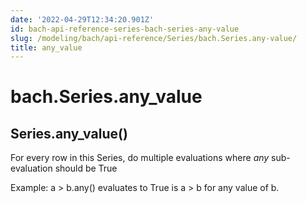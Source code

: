 ```yaml
---
date: '2022-04-29T12:34:20.901Z'
id: bach-api-reference-series-bach-series-any-value
slug: /modeling/bach/api-reference/Series/bach.Series.any-value/
title: any_value
---
```


# bach.Series.any_value

<div class="method">
<h2 class="signature-class"><span class="additional-name">Series.</span><span class="name">any_value(</span><small class="parameter-list"></small>)</h2>


<div class="content">

For every row in this Series, do multiple evaluations where _any_ sub-evaluation should be True

Example: a > b.any() evaluates to True is a > b for any value of b.


</div>

</div>
